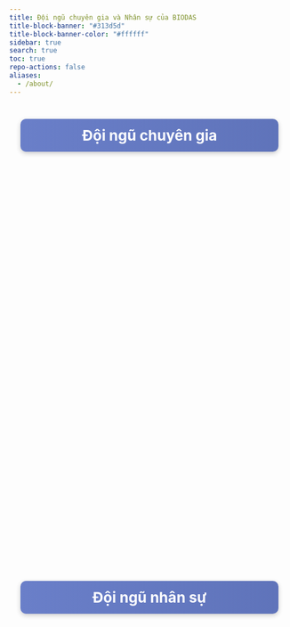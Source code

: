 ```yaml
---
title: Đội ngũ chuyên gia và Nhân sự của BIODAS
title-block-banner: "#313d5d"
title-block-banner-color: "#ffffff"
sidebar: true
search: true
toc: true
repo-actions: false
aliases: 
  - /about/
---
```




```{=html}
<style>
.section-team {
  margin: 40px auto;
  max-width: 1200px;
  text-align: center;
}

/* Title với gradient + shine */
.section-team .team-title {
  font-size: 26px;
  font-weight: bold;
  color: #fff;
  background: linear-gradient(270deg, #313d5d, #4a5d9d, #6a7fc9);
  background-size: 600% 600%;
  animation: gradientMove 12s ease infinite;
  padding: 14px 30px;
  border-radius: 10px;
  margin: 40px auto 30px;
  display: block;
  max-width: 80%;
  text-align: center;
  box-shadow: 0 3px 8px rgba(0,0,0,0.2);
  position: relative;
  overflow: hidden;
  transition: animation-duration 0.3s ease;
}
.section-team .team-title:hover {
  animation-duration: 3s; /* hover: gradient chạy nhanh hơn */
}
.section-team .team-title::after {
  content: "";
  position: absolute;
  top: 0;
  left: -100%;
  width: 50%;
  height: 100%;
  background: linear-gradient(
    120deg,
    rgba(255, 255, 255, 0.3) 0%,
    rgba(255, 255, 255, 0.6) 50%,
    rgba(255, 255, 255, 0.3) 100%
  );
  transform: skewX(-20deg);
  animation: shineMove 6s infinite;
}
@keyframes gradientMove {
  0%   { background-position: 0% 50%; }
  50%  { background-position: 100% 50%; }
  100% { background-position: 0% 50%; }
}
@keyframes shineMove {
  0%   { left: -100%; }
  50%  { left: 100%; }
  100% { left: 100%; }
}

/* Team grid */
.section-team .team-grid {
  display: flex;
  flex-wrap: wrap;
  justify-content: center;
  gap: 100px;
  margin: 20px 0 50px;
}

/* Member card */
.section-team .member-card {
  text-align: center;
  text-decoration: none;
  color: inherit;
  opacity: 0;
  transform: scale(0.85);
  transition: all 0.8s ease;
  cursor: pointer;
}
.section-team .experts .member-card {
  transform: translateX(-40px) scale(0.85);
}
.section-team .experts .member-card.visible {
  opacity: 1;
  transform: translateX(0) scale(1);
}
.section-team .staff .member-card {
  transform: translateX(40px) scale(0.85);
}
.section-team .staff .member-card.visible {
  opacity: 1;
  transform: translateX(0) scale(1);
}
.section-team .team-grid .member-card:nth-child(1) { transition-delay: 0.2s; }
.section-team .team-grid .member-card:nth-child(2) { transition-delay: 0.4s; }
.section-team .team-grid .member-card:nth-child(3) { transition-delay: 0.6s; }

/* Ảnh + text */
.section-team .member-card img {
  width: 220px;
  height: 220px;
  object-fit: cover;
  border-radius: 50%;
  border: none;
  transition: transform 0.3s ease, box-shadow 0.3s ease;
}
.section-team .member-card h3 {
  margin: 15px 0 5px;
  font-size: 1.2em;
  color: #313d5d;
}
.section-team .member-card .role {
  font-size: 1em;
  color: #555;
}

/* Hover */
.section-team .member-card:hover {
  transform: translateY(-12px) scale(1.08);
}
.section-team .member-card:hover img {
  animation: pulse 0.8s ease 2;
  box-shadow: 0 0 20px rgba(49, 61, 93, 0.5);
}
@keyframes pulse {
  0%   { transform: scale(1); }
  50%  { transform: scale(1.05); }
  100% { transform: scale(1); }
}
.section-team .member-card.active img {
  box-shadow: 0 0 25px rgba(0, 123, 255, 0.7);
  transform: scale(1.05);
}
</style>

<section class="section-team">

  <h2 class="team-title">Đội ngũ chuyên gia</h2>
  </br>
  <div class="team-grid experts">

    <a href="experts/nguyen-thanh-luong.qmd" class="member-card">
      <img src="images/experts/nguyen-thanh-luong.jpg" alt="nguyen-thanh-luong">
      <h3>TS. Nguyễn Thanh Lương</h3>
      <div class="role">Chuyên gia Sức khỏe toàn cầu</div>
    </a>

    <a href="experts/nguyen-trung-thanh.qmd" class="member-card">
      <img src="images/experts/nguyen-trung-thanh.jpg" alt="nguyen-trung-thanh">
      <h3>CN. Nguyễn Trung Thành</h3>
      <div class="role">Chuyên gia Khoa học dữ liệu</div>
    </a>

  </div>

  <h2 class="team-title">Đội ngũ nhân sự</h2>
  </br>
  <div class="team-grid staff">

    <a href="staffs/nguyen-quoc-dat.qmd" class="member-card">
      <img src="images/staffs/nguyen-quoc-dat.jpg" alt="nguyen-quoc-dat">
      <h3>ThS. Nguyễn Quốc Đạt</h3>
      <div class="role">Quản lý vận hành</div>
    </a>

    <a href="staffs/nguyen-cat-tuong.qmd" class="member-card">
      <img src="images/staffs/nguyen-cat-tuong.jpg" alt="nguyen-cat-tuong">
      <h3>BS. Nguyễn Cát Tường</h3>
      <div class="role">Trợ lý nghiên cứu</div>
    </a>

    <a href="staffs/phan-hoang-anh.qmd" class="member-card">
      <img src="images/staffs/phan-hoang-anh.jpg" alt="phan-hoang-anh">
      <h3>DS. Phan Hoàng Anh</h3>
      <div class="role">Trợ lý nghiên cứu</div>
    </a>

  </div>

</section>

<script>
document.addEventListener("DOMContentLoaded", function () {
  const cards = document.querySelectorAll(".section-team .member-card");

  const observer = new IntersectionObserver(entries => {
    entries.forEach(entry => {
      if (entry.isIntersecting) {
        entry.target.classList.add("visible");
      } else {
        entry.target.classList.remove("visible");
      }
    });
  }, { threshold: 0.2 });

  cards.forEach(card => observer.observe(card));

  cards.forEach(card => {
    card.addEventListener("click", function (e) {
      e.preventDefault();
      cards.forEach(c => c.classList.remove("active"));
      this.classList.add("active");
      setTimeout(() => {
        window.location.href = this.getAttribute("href");
      }, 300);
    });
  });

});
</script>
```



